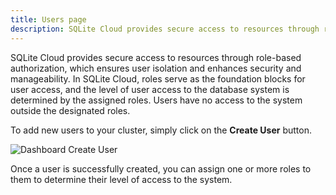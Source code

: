 ```yaml
---
title: Users page
description: SQLite Cloud provides secure access to resources through role-based authorization, which ensures user isolation and enhances security and manageability.
---
```


SQLite Cloud provides secure access to resources through role-based authorization, which ensures user isolation and enhances security and manageability. In SQLite Cloud, roles serve as the foundation blocks for user access, and the level of user access to the database system is determined by the assigned roles. Users have no access to the system outside the designated roles.

To add new users to your cluster, simply click on the **Create User** button.

![Dashboard Create User](@docs-website-assets/introduction/dashboard_create_user.png)

Once a user is successfully created, you can assign one or more roles to them to determine their level of access to the system.